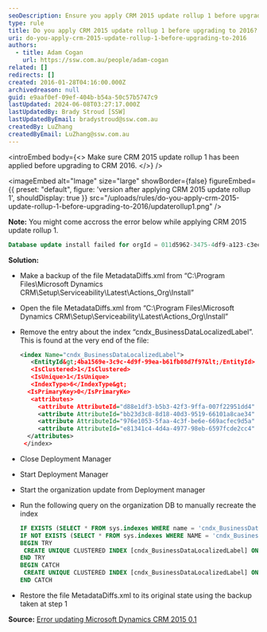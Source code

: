 ```yaml
---
seoDescription: Ensure you apply CRM 2015 update rollup 1 before upgrading to CRM 2016.
type: rule
title: Do you apply CRM 2015 update rollup 1 before upgrading to 2016?
uri: do-you-apply-crm-2015-update-rollup-1-before-upgrading-to-2016
authors:
  - title: Adam Cogan
    url: https://ssw.com.au/people/adam-cogan
related: []
redirects: []
created: 2016-01-28T04:16:00.000Z
archivedreason: null
guid: e9aaf0ef-09ef-404b-b54a-50c57b5747c9
lastUpdated: 2024-06-08T03:27:17.000Z
lastUpdatedBy: Brady Stroud [SSW]
lastUpdatedByEmail: bradystroud@ssw.com.au
createdBy: LuZhang
createdByEmail: LuZhang@ssw.com.au
---
```


<introEmbed
  body={<>
Make sure CRM 2015 update rollup 1 has been applied before upgrading to CRM 2016.
  </>}
/>

<imageEmbed
  alt="Image"
  size="large"
  showBorder={false}
  figureEmbed={{
    preset: "default",
    figure: 'version after applying CRM 2015 update rollup 1',
    shouldDisplay: true
  }}
  src="/uploads/rules/do-you-apply-crm-2015-update-rollup-1-before-upgrading-to-2016/updaterollup1.png"
/>

**Note:** You might come accross the error below while applying CRM 2015 update rollup 1.

```sql
Database update install failed for orgId = 011d5962-3475-4df9-a123-c3ecaf88b048. Continuing with other orgs. Exception: System.Reflection.TargetInvocationException: Exception has been thrown by the target of an invocation. ---> System.Data.SqlClient.SqlException: The current transaction cannot be committed and cannot support operations that write to the log file. Roll back the transaction.</div><div>Uncommittable transaction is detected at the end of the batch. The transaction is rolled back.
```

**Solution:**

- Make a backup of the file MetadataDiffs.xml from “C:\Program Files\Microsoft Dynamics CRM\Setup\Serviceability\Latest\Actions_Org\Install”

- Open the file MetadataDiffs.xml from “C:\Program Files\Microsoft Dynamics CRM\Setup\Serviceability\Latest\Actions_Org\Install”

- Remove the entry about the index “cndx_BusinessDataLocalizedLabel”. This is found at the very end of the file:

  ```xml
  <index Name="cndx_BusinessDataLocalizedLabel">
     <EntityId&gt;4ba1569e-3c9c-4d9f-99ea-b61fb08d7f97&lt;/EntityId>
     <IsClustered>1</IsClustered>
     <IsUnique>1</IsUnique>
     <IndexType>6</IndexType&gt;
    <IsPrimaryKey>0</IsPrimaryKe>
     <attributes>
       <attribute AttributeId="d88e1df3-b5b3-42f3-9ffa-007f22951dd4" IsSystemManaged="1" order="0" />
       <attribute AttributeId="bb23d3c8-8d18-40d3-9519-66101a8cae34" IsSystemManaged="1" order="1" />
       <attribute AttributeId="976e1053-5faa-4c3f-be6e-669acfec9d5a" IsSystemManaged="1" order="2" />
       <attribute AttributeId="e81341c4-4d4a-4977-98eb-6597fcde2cc4" IsSystemManaged="1" order="3" />
    </attributes>
   </index>
  ```

- Close Deployment Manager
- Start Deployment Manager
- Start the organization update from Deployment manager
- Run the following query on the organization DB to manually recreate the index

  ```sql
  IF EXISTS (SELECT * FROM sys.indexes WHERE name = 'cndx_BusinessDataLocalizedLabel' AND OBJECT_NAME(object_id) = 'BusinessDataLocalizedLabelBase') DROP INDEX [cndx_BusinessDataLocalizedLabel] ON [BusinessDataLocalizedLabelBase];
  IF NOT EXISTS (SELECT * FROM sys.indexes WHERE NAME = 'cndx_BusinessDataLocalizedLabel' AND OBJECT_NAME(object_id) = 'BusinessDataLocalizedLabelBase')
  BEGIN TRY
   CREATE UNIQUE CLUSTERED INDEX [cndx_BusinessDataLocalizedLabel] ON [BusinessDataLocalizedLabelBase]([ObjectId] ASC, [ObjectIdTypeCode] ASC, [ObjectColumnNumber] ASC, [LanguageId] ASC) WITH (FILLFACTOR = 80, MAXDOP = 4, SORT_IN_TEMPDB = ON, ONLINE = ON)
  END TRY
  BEGIN CATCH
   CREATE UNIQUE CLUSTERED INDEX [cndx_BusinessDataLocalizedLabel] ON [BusinessDataLocalizedLabelBase]([ObjectId] ASC, [ObjectIdTypeCode] ASC, [ObjectColumnNumber] ASC, [LanguageId] ASC) WITH (FILLFACTOR = 80, MAXDOP = 4, SORT_IN_TEMPDB = ON)
  END CATCH
  ```

- Restore the file MetadataDiffs.xml to its original state using the backup taken at step 1

**Source:** [Error updating Microsoft Dynamics CRM 2015 0.1](https://community.dynamics.com/forums/thread/details/?threadid=8f9d9ec1-541e-4562-a813-f548550061e4)
